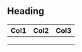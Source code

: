 ## Heading

| Col1 | Col2 | Col3 |
|------|------|------|
|      |      |      |
|      |      |      |
|      |      |      |
